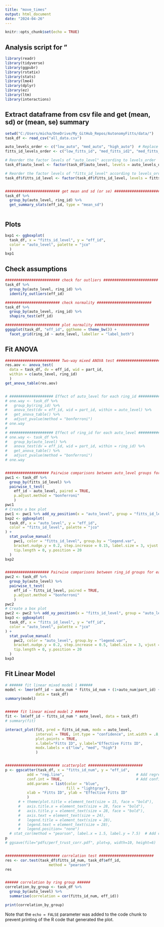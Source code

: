 ```yaml
---
title: "move_times"
output: html_document
date: "2024-04-26"
---
```


```r
knitr::opts_chunk$set(echo = TRUE)
```

## Analysis script for "

```r
library(readr)
library(tidyverse)
library(ggpubr)
library(rstatix)
library(stats)
library(lme4)
library(dplyr)
library(ez)
library(ltm)
library(interactions)
```


## Extract dataframe from csv file and get (mean, sd) or (mean, se) summary

```r

setwd("C:/Users/micha/OneDrive/My_GitHub_Repos/AutonomyFitts/data/")
task_df <- read_csv("all_data.csv")

auto_levels_order <- c("low_auto", "med_auto", "high_auto")  # Replace these with your actual level names
fitts_id_levels_order <- c("low_fitts_id", "med_fitts_id2", "med_fitts_id1", "high_fitts_id")  # Replace these with your actual level names

# Reorder the factor levels of "auto_level" according to levels_order
task_df$auto_level <- factor(task_df$auto_level, levels = auto_levels_order)

# Reorder the factor levels of "fitts_id_level" according to levels_order
task_df$fitts_id_level <- factor(task_df$fitts_id_level, levels = fitts_id_levels_order)


######################### get mean and sd (or se) ######################### 
task_df %>%
  group_by(auto_level, ring_id) %>%
  get_summary_stats(eff_id, type = "mean_sd")



```

## Plots

```r

bxp1 <- ggboxplot(
  task_df, x = "fitts_id_level", y = "eff_id",
  color = "auto_level", palette = "jco"
  )
bxp1

```


## Check assumptions

```r

######################### check for outliers ######################### 
task_df %>%
  group_by(auto_level, ring_id) %>%
  identify_outliers(eff_id)

######################### check normality ######################### 
task_df %>%
  group_by(auto_level, ring_id) %>%
  shapiro_test(eff_id)

######################### plot normality ######################### 
ggqqplot(task_df, "eff_id", ggtheme = theme_bw()) +
  facet_grid(ring_id ~ auto_level, labeller = "label_both")


```


## Fit ANOVA

```r

######################### Two-way mixed ANOVA test #########################  
res.aov <- anova_test(
  data = task_df, dv = eff_id, wid = part_id,
  within = c(auto_level, ring_id)
  )
get_anova_table(res.aov)


# #################### Effect of auto_level for each ring_id #################### 
# one.way <- task_df %>%
#   group_by(ring_id) %>%
#   anova_test(dv = eff_id, wid = part_id, within = auto_level) %>%
#   get_anova_table() %>%
#   adjust_pvalue(method = "bonferroni")
# one.way
# 
# #################### Effect of ring_id for each auto_level #################### 
# one.way <- task_df %>%
#   group_by(auto_level) %>%
#   anova_test(dv = eff_id, wid = part_id, within = ring_id) %>%
#   get_anova_table() %>%
#   adjust_pvalue(method = "bonferroni")
# one.way


#################### Pairwise comparisons between auto_level groups for each ring_id #################### 
pwc1 <- task_df %>%
  group_by(fitts_id_level) %>%
  pairwise_t_test(
    eff_id ~ auto_level, paired = TRUE,
    p.adjust.method = "bonferroni"
    )
pwc1
# Create a box plot
pwc1 <- pwc1 %>% add_xy_position(x = "auto_level", group = "fitts_id_level")
bxp2 <- ggboxplot(
  task_df, x = "auto_level", y = "eff_id", 
  color = "fitts_id_level", palette = "jco"
) +
  stat_pvalue_manual(
    pwc1, color = "fitts_id_level", group.by = "legend.var",
    bracket.nudge.y = 0.2, step.increase = 0.15, label.size = 3, vjust = 0.1,
    tip.length = 0, y.position = 20
  )
bxp2


#################### Pairwise comparisons between ring_id groups for each auto_level #################### 
pwc2 <- task_df %>%
  group_by(auto_level) %>%
  pairwise_t_test(
    eff_id ~ fitts_id_level, paired = TRUE,
    p.adjust.method = "bonferroni"
    )
pwc2
# Create a box plot
pwc2 <- pwc2 %>% add_xy_position(x = "fitts_id_level", group = "auto_level")
bxp3 <- ggboxplot(
  task_df, x = "fitts_id_level", y = "eff_id", 
  color = "auto_level", palette = "jco"
) +
  stat_pvalue_manual(
    pwc2, color = "auto_level", group.by = "legend.var",
    bracket.nudge.y = 0.2, step.increase = 0.5, label.size = 3, vjust = 0.1,
    tip.length = 0, y.position = 20
  )
bxp3


```


## Fit Linear Model

```r

# ###### fit linear mixed model 1 ######
model <- lmer(eff_id ~ auto_num * fitts_id_num + (1+auto_num|part_id) + (1+fitts_id_num|part_id) + (1|part_id),
              data = task_df)
summary(model)


###### fit linear mixed model 2 ######
fit <- lm(eff_id ~ fitts_id_num * auto_level, data = task_df)
# summary(fit)

interact_plot(fit, pred = fitts_id_num, modx = auto_level, 
              interval = TRUE, int.type = "confidence", int.width = .8,
              plot.points = TRUE,
              x.label="Fitts ID", y.label="Effective Fitts ID", 
              modx.labels = c("low", "med", "high")
              )


######################### scatterplot ######################### 
p <- ggscatter(task_df, x = "fitts_id_num", y = "eff_id",
          add = "reg.line",                                 # Add regression line
          conf.int = TRUE,                                  # Add confidence interval
          add.params = list(color = "blue",
                            fill = "lightgray"),
          xlab = "Fitts ID", ylab = "Effective Fitts ID"
          ) 
      # + theme(plot.title = element_text(size = 15, face = "bold"),
      #   axis.title.x = element_text(size = 28, face = "bold"),
      #   axis.title.y = element_text(size = 28, face = "bold"),
      #   axis.text = element_text(size = 24),
      #   legend.title = element_text(size = 28),
      #   legend.text = element_text(size = 28),
      #   legend.position= "none")
  # stat_cor(method = "pearson", label.x = 1.5, label.y = 7.5)  # Add correlation coefficient
p
# ggsave(file="pdfs/perf_trust_corr.pdf", plot=p, width=10, height=6)


######################### correlation test ######################### 
res <- cor.test(task_df$fitts_id_num, task_df$eff_id, 
                    method = "pearson")
res


###### correlation by ring group ######
correlation_by_group <- task_df %>%
  group_by(auto_level) %>%
  summarise(correlation = cor(fitts_id_num, eff_id))

print(correlation_by_group)


```



Note that the `echo = FALSE` parameter was added to the code chunk to prevent printing of the R code that generated the plot.
